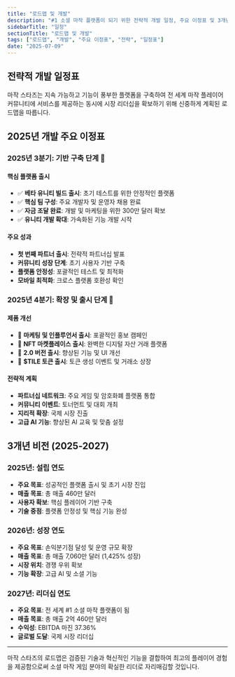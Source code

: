 ```yaml
---
title: "로드맵 및 개발"
description: "#1 소셜 마작 플랫폼이 되기 위한 전략적 개발 일정, 주요 이정표 및 3개년 비전"
sidebarTitle: "일정"
sectionTitle: "로드맵 및 개발"
tags: ["로드맵", "개발", "주요 이정표", "전략", "일정표"]
date: "2025-07-09"
---
```


## 전략적 개발 일정표

마작 스타즈는 지속 가능하고 기능이 풍부한 플랫폼을 구축하여 전 세계 마작 플레이어 커뮤니티에 서비스를 제공하는 동시에 시장 리더십을 확보하기 위해 신중하게 계획된 로드맵을 따릅니다.

## 2025년 개발 주요 이정표

### 2025년 3분기: 기반 구축 단계 🚀

#### 핵심 플랫폼 출시
- ✅ **베타 유니티 빌드 출시**: 초기 테스트를 위한 안정적인 플랫폼
- ✅ **핵심 팀 구성**: 주요 개발자 및 운영자 채용 완료
- ✅ **자금 조달 완료**: 개발 및 마케팅을 위한 300만 달러 확보
- ✅ **유니티 개발 확대**: 가속화된 기능 개발 시작

#### 주요 성과
- **첫 번째 파트너 출시**: 전략적 파트너십 발표
- **커뮤니티 성장 단계**: 초기 사용자 기반 구축
- **플랫폼 안정성**: 포괄적인 테스트 및 최적화
- **모바일 최적화**: 크로스 플랫폼 호환성 확인

### 2025년 4분기: 확장 및 출시 단계 🌟

#### 제품 개선
- 🎯 **마케팅 및 인플루언서 출시**: 포괄적인 홍보 캠페인
- 🎯 **NFT 마켓플레이스 출시**: 완벽한 디지털 자산 거래 플랫폼
- 🎯 **2.0 버전 출시**: 향상된 기능 및 UI 개선
- 🎯 **$TILE 토큰 출시**: 토큰 생성 이벤트 및 거래소 상장

#### 전략적 계획
- **파트너십 네트워크**: 주요 게임 및 암호화폐 플랫폼 통합
- **커뮤니티 이벤트**: 토너먼트 및 대회 개최
- **지리적 확장**: 국제 시장 진출
- **고급 AI 기능**: 향상된 AI 교육 및 맞춤 설정


## 3개년 비전 (2025-2027)

### 2025년: 설립 연도
- **주요 목표**: 성공적인 플랫폼 출시 및 초기 시장 진입
- **매출 목표**: 총 매출 460만 달러
- **사용자 확보**: 핵심 플레이어 기반 구축
- **기술 중점**: 플랫폼 안정성 및 핵심 기능 완성

### 2026년: 성장 연도
- **주요 목표**: 손익분기점 달성 및 운영 규모 확장
- **매출 목표**: 총 매출 7,060만 달러 (1,425% 성장)
- **시장 위치**: 경쟁 우위 확보
- **기능 확장**: 고급 AI 및 소셜 기능

### 2027년: 리더십 연도
- **주요 목표**: 전 세계 #1 소셜 마작 플랫폼이 됨
- **매출 목표**: 총 매출 2억 460만 달러
- **수익성**: EBITDA 마진 37.36%
- **글로벌 도달**: 국제 시장 리더십


---

마작 스타즈의 로드맵은 검증된 기술과 혁신적인 기능을 결합하여 최고의 플레이어 경험을 제공함으로써 소셜 마작 게임 분야의 확실한 리더로 자리매김할 것입니다.